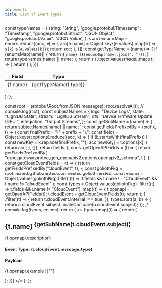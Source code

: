 ```yaml
---
id: events
title: List of Event Types
---
```



  const typeNames = {
    string: "String",
    "google.protobuf.Timestamp": "Timestamp",
    "google.protobuf.Struct": "JSON Object",
    "google.protobuf.Value": "JSON Value",
  };
  const enumsMap = enums.reduce((acc, e) => {
    acc[e.name] = Object.keys(e.values).map((k) => `${k}:${e.values[k]}`);
    return acc;
  }, {});
  const getTypeName = (name) => {
    if (enumsMap[name]) {
      return `${name} (${enumsMap[name].join(", ")})`;
    }
    return typeNames[name] || name;
  };
  return (
    <table>
      <thead>
        <tr>
          <th>Field</th>
          <th>Type</th>
        </tr>
      </thead>
      <tbody>
        {Object.values(fields).map((f) => {
          return (
            <tr key={f.name}>
              <td>{f.name}</td>
              <td>{getTypeName(f.type)}</td>
            </tr>
          );
        })}
      </tbody>
    </table>
  );
};

  const root = protobuf.Root.fromJSON(messages);
  root.resolveAll();
  // console.log(root);
  const subjectNames = {
    logs: "Device Logs",
    state: "LightDB State",
    stream: "LightDB Stream",
    dfu: "Device Firmware Update (DFU)",
    integration: "Output Streams",
  };
  const getSubName = (name) => {
    return subjectNames[name] || name;
  };
  const getFieldsPrefixedBy = (prefix, t) => {
    const finalPrefix = "(" + prefix + ").";
    const fields = Object.keys(t.options).reduce((acc, k) => {
      if (k.startsWith(finalPrefix)) {
        const newKey = k.replace(finalPrefix, "");
        acc[newKey] = t.options[k];
      }
      return acc;
    }, {});
    return fields;
  };
  const getOpenAPIFields = (t) => {
    return getFieldsPrefixedBy(
      "grpc.gateway.protoc_gen_openapiv2.options.openapiv2_schema",
      t
    );
  };
  const getCloudEventFields = (t) => {
    return getFieldsPrefixedBy("cloudEvent", t);
  };
  const goliothPkg = root.nested.github.nested.com.nested.golioth.nested;
  const enums = Object.values(goliothPkg).filter(
    (t) => !t.fields && t.name != "CloudEvent" && t.name != "cloudEvent"
  );
  const types = Object.values(goliothPkg)
    .filter((t) => t.fields && t.name != "CloudEvent")
    .map((t) => {
      t.openapi = getOpenAPIFields(t);
      t.cloudEvent = getCloudEventFields(t);
      return t;
    })
    .filter((t) => {
      return t.cloudEvent.internal !== true;
    });
  types.sort((a, b) => {
    return a.cloudEvent.subject.localeCompare(b.cloudEvent.subject);
  });
  // console.log(types, enums);
  return (
    <>
      {types.map((t) => {
        return (
          <p key={t.cloudEvent.message_type}>
            <h2>
              {t.name} <sup>{getSubName(t.cloudEvent.subject)}</sup>
            </h2>
            <p>{t.openapi.description}</p>
            <h4>Event Type: {t.cloudEvent.message_type}</h4>
            <MessageFields fields={t.fields} enums={enums} />
            <h4>Payload</h4>
            <CodeBlock>{t.openapi.example || ""}</CodeBlock>
          </p>
        );
      })}
    </>
  );
};

<MessageTypes />
